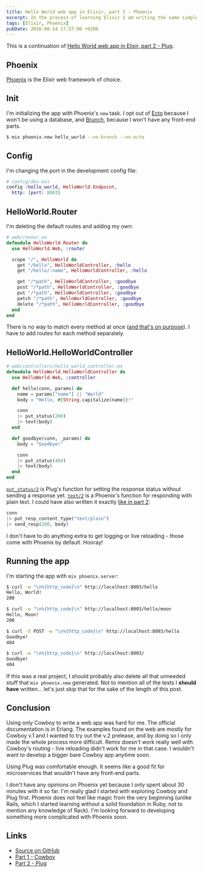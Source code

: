 ```yaml
---
title: Hello World web app in Elixir, part 3 - Phoenix
excerpt: In the process of learning Elixir I am writing the same simple web app three times, using three different tools. This is the third part - the variant using the web framework Phoenix.
tags: [Elixir, Phoenix]
pubDate: 2016-08-14 17:57:00 +0200
---
```


This is a continuation of [Hello World web app in Elixir, part&nbsp;2 - Plug](/2016/08/14/hello-world-web-app-in-elixir-part-2-plug).

## Phoenix

[Phoenix](http://www.phoenixframework.org/) is the Elixir web framework of choice.

## Init

I'm initializing the app with Phoenix's `new` task. I opt out of [Ecto](https://github.com/elixir-ecto/ecto) because I won't be using a database, and [Brunch](https://github.com/brunch/brunch), because I won't have any front-end parts.

```bash
$ mix phoenix.new hello_world --no-brunch --no-ecto
```

## Config

I'm changing the port in the development config file:

```elixir
# config/dev.exs
config :hello_world, HelloWorld.Endpoint,
  http: [port: 8003]
```

## HelloWorld.Router

I'm deleting the default routes and adding my own:

```elixir
# web/router.ex
defmodule HelloWorld.Router do
  use HelloWorld.Web, :router

  scope "/", HelloWorld do
    get "/hello", HelloWorldController, :hello
    get "/hello/:name", HelloWorldController, :hello

    get "/*path", HelloWorldController, :goodbye
    post "/*path", HelloWorldController, :goodbye
    put "/*path", HelloWorldController, :goodbye
    patch "/*path", HelloWorldController, :goodbye
    delete "/*path", HelloWorldController, :goodbye
  end
end

```

There is no way to match every method at once ([and that's on purpose](https://github.com/phoenixframework/phoenix/issues/977#issuecomment-114073692)). I have to add routes for each method separately.

## HelloWorld.HelloWorldController

```elixir
# web/controllers/hello_world_controller.ex
defmodule HelloWorld.HelloWorldController do
  use HelloWorld.Web, :controller

  def hello(conn, params) do
    name = params["name"] || "World"
    body = "Hello, #{String.capitalize(name)}!"

    conn
    |> put_status(200)
    |> text(body)
  end

  def goodbye(conn, _params) do
    body = "Goodbye!"

    conn
    |> put_status(404)
    |> text(body)
  end
end
```

[`put_status/2`](https://hexdocs.pm/plug/Plug.Conn.html#put_status/2) is Plug's function for setting the response status without sending a response yet. [`text/2`](https://hexdocs.pm/phoenix/Phoenix.Controller.html#text/2) is a Phoenix's function for responding with plain text. I could have also written it exactly [like in part 2](/2016/08/14/hello-world-web-app-in-elixir-part-2-plug#helloworldrouter):

```elixir
conn
|> put_resp_content_type("text/plain")
|> send_resp(200, body)
```

I don't have to do anything extra to get logging or live reloading - those come with Phoenix by default. Hooray!

## Running the app

I'm starting the app with `mix phoenix.server`:

```bash
$ curl -w "\n%{http_code}\n" http://localhost:8003/hello
Hello, World!
200

$ curl -w "\n%{http_code}\n" http://localhost:8003/hello/moon
Hello, Moon!
200

$ curl -X POST -w "\n%{http_code}\n" http://localhost:8003/hello
Goodbye!
404

$ curl -w "\n%{http_code}\n" http://localhost:8003/
Goodbye!
404
```

If this was a real project, I should probably also delete all that unneeded stuff that `mix phoenix.new` generated. Not to mention all of the tests I **should have** written... let's just skip that for the sake of the length of this post.

## Conclusion

Using only Cowboy to write a web app was hard for me. The official documentation is in Erlang. The examples found on the web are mostly for Cowboy v.1 and I wanted to try out the v.2 prelease, and by doing so I only made the whole process more difficult. Remix doesn't work really well with Cowboy's routing - live reloading didn't work for me in that case. I wouldn't want to develop a bigger bare Cowboy app anytime soon.

Using Plug was comfortable enough. It seems like a good fit for microservices that wouldn't have any front-end parts.

I don't have any opinions on Phoenix yet because I only spent about 30 minutes with it so far. I'm really glad I started with exploring Cowboy and Plug first. Phoenix does not feel like magic from the very beginning (unlike Rails, which I started learning without a solid foundation in Ruby, not to mention any knowledge of Rack). I'm looking forward to developing something more complicated with Phoenix soon.


## Links
- [Source on GitHub](https://github.com/angelikatyborska/hello-world-elixir-web-app-in-3-variants/tree/master/variant-3-phoenix)
- [Part 1 - Cowboy](/2016/08/14/hello-world-web-app-in-elixir-part-1-cowboy)
- [Part 2 - Plug](/2016/08/14/hello-world-web-app-in-elixir-part-2-plug)
